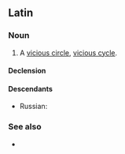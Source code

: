 ==Latin==

===Noun===
{{la-noun|[[circulus]] [[vitiōsus]]|circulī vitiōsī|m|second}}

# A [[vicious circle]], [[vicious cycle]].

====Declension====
{{la-decl-multi|circul<2> vitiōs<1&2>|g=m}}

====Descendants====
* Russian: {{l|ru|поро́чный круг}} {{qualifier|calque}}

===See also===
* {{l|la|circulus in probandō}}
